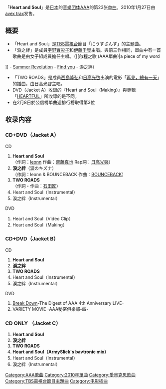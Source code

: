 {{Multiple issues|
{{unreferenced|time=2011-07-31T09:02:48+00:00}}
{{Notability Unreferenced|time=2020-02-22T07:59:48+00:00}}
}}
{{Infobox Single
| Name           = Heart and Soul
| Cover          = AAA_-_Heart_and_Soul.jpg 
| Artist         = [[AAA_(团体)|AAA]]
| Album          = [[HEARTFUL|HEARTFUL]]
| A-side          = Heart and Soul
| B-side          = 淚之絆 <br/> TWO ROADS
| Released       = 2010年1月27日
| Format         = [[单曲|單曲]]
| Recorded       = 2010年<br/>{{JPN}}
| Genre          = [[J-POP|J-POP]]
| Lenght         =
| Label          = [[avex_trax|avex trax]]
| Writer         = 
| Producer       = masato max matuura
| Certification  = 
| Chart position = * 週間最高排名第3位<small>（[[Oricon公信榜|Oricon]]）</small>
*2010年1月度月排名第9名 
| Last single    = [[Hide-away|Hide-away]]<br/>（2009年）
| This single    = '''Heart and Soul'''<br/>（2010年）
| Next single    = [[想見你的理由_/_Dream_After_Dream_～夢醒之夢～|想見你的理由 / Dream After Dream ～夢醒之夢～]]<br/>（2010年）
| Misc           =
}}
「'''Heart and Soul'''」是[[日本|日本]]的[[音乐团体|音樂团体]][[AAA_(团体)|AAA]]的第23张[[单曲|单曲]]。2010年1月27日由[[avex_trax|avex trax]]发售。

== 概要 ==
* 「Heart and Soul」是[[TBS電視台|TBS電視台]]節目「にうすざんす」的主題曲。
* 「淚之絆」是成員[[宇野實彩子|宇野實彩子]]和[[伊藤千晃|伊藤千晃]]主唱。與前三作相同，單曲中有一首歌曲是由女子組成員擔任主唱。（[[啟程之歌 (AAA單曲)|a piece of my word
]] - [[Break_Down_/_Break_your_name_/_Summer_Revolution|Summer Revolution]] - [[Hide-away|Find you]] - 淚之絆）
* 「TWO ROADS」是成員[[西島隆弘|西島隆弘]]和[[日高光啓|日高光啓]]出演的電影「[[再見，總有一天|再見，總有一天]]」的插曲，由日高光啓主唱。
* DVD（Jacket A）收錄的『Heart and Soul（Making）』與專輯「[[HEARTFUL|HEARTFUL]]」所收錄的是不同。
* 在2月8日於公信榜单曲週排行榜取得第3位

== 收录内容 ==
===CD+DVD（Jacket A）===
;CD
#'''Heart and Soul'''<br/>（作詞：[[leonn|leonn]] 作曲：[[齋藤真也|齋藤真也]] Rap詞：[[日高光啓|日高光啓]]）
#'''淚之絆'''（涙のキズナ）<br/>（作詞：leonn & BOUNCEBACK 作曲：[[BOUNCEBACK|BOUNCEBACK]]）
#'''TWO ROADS'''<br/>（作詞・作曲：[[石田匠|石田匠]]）
#Heart and Soul（Instrumental）
#淚之絆（Instrumental）
;DVD
#Heart and Soul（Video Clip）
#Heart and Soul（Making）

===CD+DVD（Jacket B）===
;CD
#'''Heart and Soul'''
#'''淚之絆'''
#'''TWO ROADS'''
#Heart and Soul（Instrumental）
#淚之絆（Instrumental）
;DVD
#[[Break_Down_/_Break_your_name_/_Summer_Revolution|Break Down]]-The Digest of AAA 4th Anniversary LIVE-
#VARIETY MOVIE -AAA秘密俱樂部-四-

===CD ONLY （Jacket C）===
#'''Heart and Soul'''
#'''淚之絆'''
#'''TWO ROADS'''
#'''Heart and Soul（ArmySlick's bavtronic mix）'''
#Heart and Soul（Instrumental）
#淚之絆（Instrumental）

{{AAA}}
{{DEFAULTSORT:Heart and Soul}}
[[Category:AAA歌曲|Category:AAA歌曲]]
[[Category:2010年單曲|Category:2010年單曲]]
[[Category:愛貝克思歌曲|Category:愛貝克思歌曲]]
[[Category:TBS電視台節目主題曲|Category:TBS電視台節目主題曲]]
[[Category:电影插曲|Category:电影插曲]]